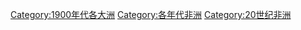 [[Category:1900年代各大洲|Category:1900年代各大洲]]
[[Category:各年代非洲|Category:各年代非洲]]
[[Category:20世纪非洲|Category:20世纪非洲]]